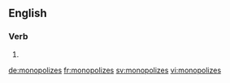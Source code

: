 ==English==

===Verb===
{{head|en}}

# {{en-third-person singular of|monopolize}}

[[de:monopolizes]]
[[fr:monopolizes]]
[[sv:monopolizes]]
[[vi:monopolizes]]